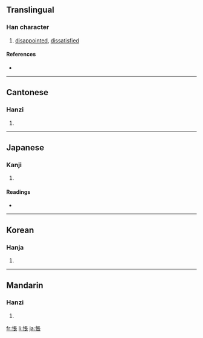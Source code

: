 {{also|怅}}
==Translingual==

===Han character===
{{Han char|rn=61|rad=心|as=08|sn=11|four=9103<sub>2</sub>|canj=心尸一女 (PSMV)}}

# [[disappointed]], [[dissatisfied]]

====References====
* {{Han ref|kx=0389.030|dkj=10727|dj=0722.070|hdz=42313.030|uh=60B5|ud=24757|bh=B1A3|bd=45475}}

----

==Cantonese==

===Hanzi===
{{yue-hanzi|jyut=|y=cheung3}}

# {{defn|Cantonese}}

----

==Japanese==

===Kanji===
{{ja-kanji|grade=|rs=心08}}

# {{defn|Japanese}}

====Readings====
* {{ja-readings|on=[[ちょう]] (chō)|kun=[[いたむ]] (itamu), [[うらむ]] (uramu)}}

----

==Korean==

===Hanja===
{{ko-hanja|hangeul=창|eumhun=|rv=chang|mr=ch'ang|y=chang}}

# {{defn|Korean}}

----

==Mandarin==

===Hanzi===
{{cmn-hanzi|sim=怅|pin=[[chàng]] ([[chang4]])|wg=ch'ang<sup>4</sup>}}

# {{defn|Mandarin}}

[[fr:悵]]
[[li:悵]]
[[ja:悵]]
